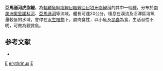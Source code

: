 {{Speciesbox 
| genus = Erythrinus
| species = erythrinus
| image = Erythrinus erythrinus.jpg
| status = NE
| status_system = IUCN3.1
| authority =  [[Spix|Spix]] & [[Agassiz|Agassiz]], 1829
| synonyms = *''Synodus erythrinus''<br /><small>Bloch & Schneider, 1801</small>
*''Erythrinus salmoneus''<br /><small>Gray, 1854</small>
*''Erythrinus brevicauda''<br /><small>Günther, 1864</small>
*''Erythrinus longipinnis''<br /><small>Günther, 1864</small>
}}
'''亞馬遜河虎脂鯉'''，為[[輻鰭魚綱|輻鰭魚綱]][[脂鯉目|脂鯉目]][[脂鯉亞目|脂鯉亞目]][[狼牙脂鯉科|狼牙脂鯉科]]的其中一個[[種|種]]，分布於[[南美洲|南美洲]][[奧里諾科河|奧里諾科河]]、[[亞馬遜河|亞馬遜河]]等流域，體長可達20公分，棲息在溪流及沼澤區溶氧量較低的水域，會停在[[水生植物|水生植物]]下，屬肉食性，以小魚及[[昆蟲|昆蟲]]為食，生活習性不明，可做為觀賞魚。

==参考文献==
{{refbegin}}
*{{FishBase_species|genus=Erythrinus|species=erythrinus|year=2013|month=8}}
{{refend}}

{{Taxonbar|from=Q882690}}

[[Category:觀賞魚|E]]
[[Category:虎脂鯉屬|erythrinus]]
[[Category:1801年描述的魚類|E]]

{{魚類小作品}}